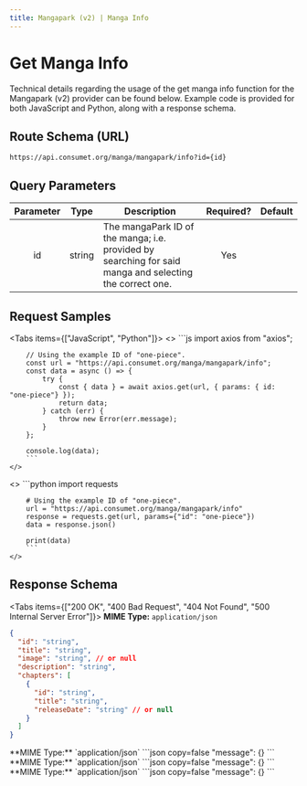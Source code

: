 ```yaml
---
title: Mangapark (v2) | Manga Info
---
```



# Get Manga Info

Technical details regarding the usage of the get manga info function for the Mangapark (v2) provider can be found below. Example code is provided for both JavaScript and Python, along with a response schema.

## Route Schema (URL)

```
https://api.consumet.org/manga/mangapark/info?id={id}
```

## Query Parameters

| Parameter |  Type  | Description                                                                                             | Required? | Default |
| :-------: | :----: | ------------------------------------------------------------------------------------------------------- | :-------: | :-----: |
|    id     | string | The mangaPark ID of the manga; i.e. provided by searching for said manga and selecting the correct one. |    Yes    |         |

## Request Samples

<Tabs items={["JavaScript", "Python"]}>
  <Tab>
    <>
        ```js
        import axios from "axios";

        // Using the example ID of "one-piece".
        const url = "https://api.consumet.org/manga/mangapark/info";
        const data = async () => {
            try {
                const { data } = await axios.get(url, { params: { id: "one-piece"} });
                return data;
            } catch (err) {
                throw new Error(err.message);
            }
        };

        console.log(data);
        ```
    </>

  </Tab>
  <Tab>
    <>
        ```python
        import requests

        # Using the example ID of "one-piece".
        url = "https://api.consumet.org/manga/mangapark/info"
        response = requests.get(url, params={"id": "one-piece"})
        data = response.json()

        print(data)
        ```
    </>

  </Tab>
</Tabs>

## Response Schema

<Tabs items={["200 OK", "400 Bad Request", "404 Not Found", "500 Internal Server Error"]}>
  <Tab>
  **MIME Type:** `application/json`
  ```json copy=false
  {
    "id": "string",
    "title": "string",
    "image": "string", // or null
    "description": "string",
    "chapters": [
      {
        "id": "string",
        "title": "string",
        "releaseDate": "string" // or null
      }
    ]
  }
  ```
  </Tab>
  <Tab>
  **MIME Type:** `application/json`
  ```json copy=false
  "message": {}
  ```
  </Tab>
  <Tab>
  **MIME Type:** `application/json`
  ```json copy=false
  "message": {}
  ```
  </Tab>
  <Tab>
  **MIME Type:** `application/json`
  ```json copy=false
  "message": {}
  ```
  </Tab>
</Tabs>
